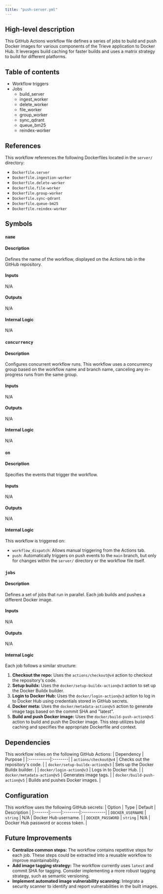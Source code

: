 ```yaml
---
title: "push-server.yml"
---
```


## High-level description
This GitHub Actions workflow file defines a series of jobs to build and push Docker images for various components of the Trieve application to Docker Hub. It leverages build caching for faster builds and uses a matrix strategy to build for different platforms.

## Table of contents
- Workflow triggers
- Jobs
    - build_server
    - ingest_worker
    - delete_worker
    - file_worker
    - group_worker
    - sync_qdrant
    - queue_bm25
    - reindex-worker

## References
This workflow references the following Dockerfiles located in the `server/` directory:
- `Dockerfile.server`
- `Dockerfile.ingestion-worker`
- `Dockerfile.delete-worker`
- `Dockerfile.file-worker`
- `Dockerfile.group-worker`
- `Dockerfile.sync-qdrant`
- `Dockerfile.queue-bm25`
- `Dockerfile.reindex-worker`

## Symbols
### `name`
#### Description
Defines the name of the workflow, displayed on the Actions tab in the GitHub repository.

#### Inputs
N/A

#### Outputs
N/A

#### Internal Logic
N/A

### `concurrency`
#### Description
Configures concurrent workflow runs. This workflow uses a concurrency group based on the workflow name and branch name, canceling any in-progress runs from the same group.

#### Inputs
N/A

#### Outputs
N/A

#### Internal Logic
N/A

### `on`
#### Description
Specifies the events that trigger the workflow.

#### Inputs
N/A

#### Outputs
N/A

#### Internal Logic
This workflow is triggered on:
- `workflow_dispatch`: Allows manual triggering from the Actions tab.
- `push`: Automatically triggers on push events to the `main` branch, but only for changes within the `server/` directory or the workflow file itself.

### `jobs`
#### Description
Defines a set of jobs that run in parallel. Each job builds and pushes a different Docker image.

#### Inputs
N/A

#### Outputs
N/A

#### Internal Logic
Each job follows a similar structure:
1. **Checkout the repo:** Uses the `actions/checkout@v4` action to checkout the repository's code.
2. **Setup buildx:** Uses the `docker/setup-buildx-action@v3` action to set up the Docker Buildx builder.
3. **Login to Docker Hub:** Uses the `docker/login-action@v3` action to log in to Docker Hub using credentials stored in GitHub secrets.
4. **Docker meta:** Uses the `docker/metadata-action@v5` action to generate image tags based on the commit SHA and "latest".
5. **Build and push Docker image:** Uses the `docker/build-push-action@v5` action to build and push the Docker image. This step utilizes build caching and specifies the appropriate Dockerfile and context.

## Dependencies
This workflow relies on the following GitHub Actions:
| Dependency | Purpose |
|:-----------|:--------|
| `actions/checkout@v4` | Checks out the repository's code. |
| `docker/setup-buildx-action@v3` | Sets up the Docker Buildx builder. |
| `docker/login-action@v3` | Logs in to Docker Hub. |
| `docker/metadata-action@v5` | Generates image tags. |
| `docker/build-push-action@v5` | Builds and pushes Docker images. |

## Configuration
This workflow uses the following GitHub secrets:
| Option | Type | Default | Description |
|:-------|:-----|:--------|:------------|
| `DOCKER_USERNAME` | `string` | N/A | Docker Hub username. |
| `DOCKER_PASSWORD` | `string` | N/A | Docker Hub password or access token. |

## Future Improvements
- **Centralize common steps:** The workflow contains repetitive steps for each job. These steps could be extracted into a reusable workflow to improve maintainability.
- **Add image tagging strategy:** The workflow currently uses `latest` and commit SHA for tagging. Consider implementing a more robust tagging strategy, such as semantic versioning.
- **Implement automated image vulnerability scanning:** Integrate a security scanner to identify and report vulnerabilities in the built images.
